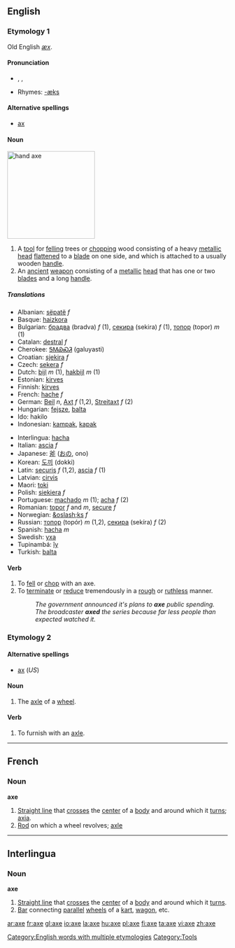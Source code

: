 {{wikipedia}}
==English==

[[Category:English words with multiple etymologies]]
===Etymology 1===
Old English ''[[æx]]''.

====Pronunciation====
* {{AHD|ăks}}, {{IPA|/æks/}}, {{SAMPA|/{ks/}}
* Rhymes: [[Rhymes:English:-æks|-æks]]

====Alternative spellings====
*[[ax#Etymology 2|ax]]

====Noun====
[[Image:Accetta.jpg|thumb|right|200px|hand axe]]
{{en-noun}}

#[[Category:Tools]] A [[tool]] for [[fell]]ing trees or [[chop]]ping wood consisting of a heavy [[metallic]] [[head]] [[flatten]]ed to a [[blade]] on one side, and which is attached to a usually wooden [[handle]].
#An [[ancient]] [[weapon]] consisting of a [[metallic]] [[head]] that has one or two [[blade]]s and a long [[handle]].

=====Translations=====
{{rfc-trans}}
{{top}}
*Albanian: [[sëpatë]] ''f''
*Basque: [[haizkora]]
*Bulgarian: [[брадва]] (bradva) ''f'' (1), [[секира]] (sekira) ''f'' (1), [[топор]] (topor) ''m'' (1)
*Catalan: [[destral]] ''f''
*Cherokee: [[ᎦᎷᏯᏍᏘ]] (galuyasti)
*Croatian: [[sjekira]] ''f''
*Czech: [[sekera]] ''f''
*Dutch: [[bijl]] ''m'' (1), [[hakbijl]] ''m'' (1)
*Estonian: [[kirves]]
*Finnish: [[kirves]]
*French: [[hache]] ''f''
*German: [[Beil]] ''n'', [[Axt]] ''f'' (1,2), [[Streitaxt]] ''f'' (2)
*Hungarian: [[fejsze]], [[balta]]
*Ido: hakilo
*Indonesian: [[kampak]], [[kapak]]
{{mid}}
*Interlingua: [[hacha]]
*Italian: [[ascia]] ''f''
*Japanese: [[斧]] ([[おの]], ono)
*Korean: [[도끼]] (dokki)
*Latin: [[securis]] ''f'' (1,2), [[ascia]] ''f'' (1)
*Latvian: [[cirvis]] {{m}}
*Maori: [[toki]]
*Polish: [[siekiera]] ''f''
*Portuguese: [[machado]] ''m'' (1); [[acha]] ''f'' (2)
*Romanian: [[topor]] ''f'' and ''m'', [[secure]] ''f''
*Norwegian: [[&oslash;ks]] ''f''
*Russian: [[топор]] (topór) ''m'' (1,2), [[секира]] (sekíra) ''f'' (2)
*Spanish: [[hacha]] ''m''
*Swedish: [[yxa]]
*Tupinambá: [[îy]]
*Turkish: [[balta]]
{{bottom}}

====Verb====
{{en-verb|ax|ing}}

# To [[fell]] or [[chop]] with an axe.
# To [[terminate]] or [[reduce]] tremendously in a [[rough]] or [[ruthless]] manner.
#:''The government announced it's plans to '''axe''' public spending.''
#:''The broadcaster '''axed''' the series because far less people than expected watched it.''

===Etymology 2===
====Alternative spellings====
*[[ax#Etymology 2|ax]] (''US'')

====Noun====
{{en-noun}}

# {{archaic}} The [[axle]] of a [[wheel]].

====Verb====
{{en-verb|ax|ing}}

#To furnish with an [[axle]].

----

==French==

===Noun===
'''axe'''

#[[Straight line]] that [[cross]]es the [[center]] of a [[body]] and around which it [[turn]]s; [[axia]].
#[[Rod]] on which a wheel revolves; [[axle]]

----

==Interlingua==

===Noun===
'''axe'''

#[[Straight line]] that [[cross]]es the [[center]] of a [[body]] and around which it [[turn]]s.
#[[Bar]] connecting [[parallel]] [[wheel]]s of a [[kart]], [[wagon]], etc.

[[ar:axe]]
[[fr:axe]]
[[gl:axe]]
[[io:axe]]
[[la:axe]]
[[hu:axe]]
[[pl:axe]]
[[fi:axe]]
[[ta:axe]]
[[vi:axe]]
[[zh:axe]]